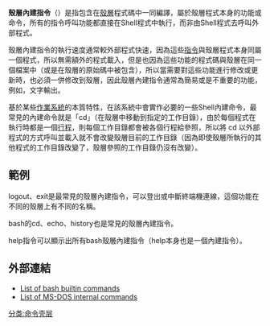 {{noteTA
|G1=IT
}}
{{unreferenced|time=2013-03-26T10:48:17+00:00}}
'''殼層內建指令'''（{{lang-en|Shell Builtin Command}}）是指包含在[[殼層|殼層]]程式碼中一同編譯，屬於殼層程式本身的功能或命令，所有的指令呼叫功能都直接在Shell程式中執行，而非由Shell程式去呼叫外部程式。

殼層內建指令的執行速度通常較外部程式快速，因為這些[[指令|指令]]與殼層程式本身同屬一個程式，所以無需額外的程式載入，但是也因為這些功能的程式碼與殼層在同一個檔案中（或是在殼層的原始碼中被包含），所以當需要對這些功能進行修改或更新時，也必須一併修改到殼層，因此殼層內建指令通常為簡易或是不重要的功能，例如，文字輸出。

基於某些[[作業系統|作業系統]]的本質特性，在該系統中會實作必要的一些Shell內建命令，最常見的內建命令就是「cd」（在殼層中移動到指定的工作目錄），由於每個程式在執行時都是一個[[行程|行程]]，則每個工作目錄都會被各個行程給參照，所以將 cd 以外部程式的方式呼叫並載入就不會改變殼層目前的工作目錄（因為即使殼層所執行的其他程式的工作目錄改變了，殼層參照的工作目錄仍沒有改變）。

== 範例 == 
logout、exit是最常見的殼層內建指令，可以登出或中斷終端機連線，這個功能在不同的殼層上有不同的名稱。

bash的cd、echo、history也是常見的殼層內建指令。

help指令可以顯示出所有bash殼層內建指令（help本身也是一個內建指令）。

== 外部連結 ==
* [https://www.gnu.org/software/bash/manual/html_node/Bash-Builtins.html List of bash builtin commands] {{Wayback|url=https://www.gnu.org/software/bash/manual/html_node/Bash-Builtins.html |date=20210228105300 }}
* [http://www.computerhope.com/jargon/i/intecomm.htm List of MS-DOS internal commands] {{Wayback|url=http://www.computerhope.com/jargon/i/intecomm.htm |date=20210223041648 }}

{{Unix命令}}

[[分类:命令壳层|分类:命令壳层]]
